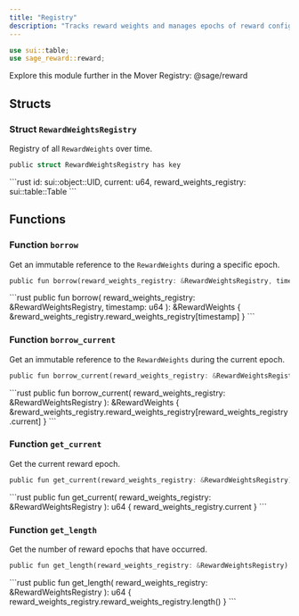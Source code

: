 ```yaml
---
title: "Registry"
description: "Tracks reward weights and manages epochs of reward configurations."
---
```


```rust
use sui::table;
use sage_reward::reward;
```

<Tip>
  Explore this module further in the Mover Registry: @sage/reward
</Tip>

## Structs

### Struct `RewardWeightsRegistry`

Registry of all `RewardWeights` over time.

```rust
public struct RewardWeightsRegistry has key
```

<Expandable title="Fields">
  ```rust
    id: sui::object::UID,
    current: u64,
    reward_weights_registry: sui::table::Table<u64, RewardWeights>
  ```
</Expandable>

## Functions

### Function `borrow`

Get an immutable reference to the `RewardWeights` during a specific epoch.

```rust
public fun borrow(reward_weights_registry: &RewardWeightsRegistry, timestamp: u64): &RewardWeights
```

<Expandable title="Implementation">
  ```rust
    public fun borrow(
        reward_weights_registry: &RewardWeightsRegistry,
        timestamp: u64
    ): &RewardWeights {
        &reward_weights_registry.reward_weights_registry[timestamp]
    }
  ```
</Expandable>

### Function `borrow_current`

Get an immutable reference to the `RewardWeights` during the current epoch.

```rust
public fun borrow_current(reward_weights_registry: &RewardWeightsRegistry): &RewardWeights
```

<Expandable title="Implementation">
  ```rust
    public fun borrow_current(
        reward_weights_registry: &RewardWeightsRegistry
    ): &RewardWeights {
        &reward_weights_registry.reward_weights_registry[reward_weights_registry.current]
    }
  ```
</Expandable>

### Function `get_current`

Get the current reward epoch.

```rust
public fun get_current(reward_weights_registry: &RewardWeightsRegistry): u64
```

<Expandable title="Implementation">
  ```rust
    public fun get_current(
        reward_weights_registry: &RewardWeightsRegistry
    ): u64 {
        reward_weights_registry.current
    }
  ```
</Expandable>

### Function `get_length`

Get the number of reward epochs that have occurred.

```rust
public fun get_length(reward_weights_registry: &RewardWeightsRegistry): u64
```

<Expandable title="Implementation">
  ```rust
    public fun get_length(
        reward_weights_registry: &RewardWeightsRegistry
    ): u64 {
        reward_weights_registry.reward_weights_registry.length()
    }
  ```
</Expandable>